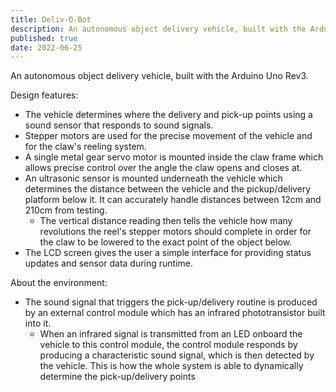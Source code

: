 ```yaml
---
title: Deliv-O-Bot
description: An autonomous object delivery vehicle, built with the Arduino Uno Rev3.
published: true
date: 2022-06-25
---
```



An autonomous object delivery vehicle, built with the Arduino Uno Rev3.

Design features:

-   The vehicle determines where the delivery and pick-up points using a sound sensor that responds to sound signals.
-   Stepper motors are used for the precise movement of the vehicle and for the claw's reeling system.
-   A single metal gear servo motor is mounted inside the claw frame which allows precise control over the angle the claw opens and closes at.
-   An ultrasonic sensor is mounted underneath the vehicle which determines the distance between the vehicle and the pickup/delivery platform below it. It can accurately handle distances between 12cm and 210cm from testing.
    -   The vertical distance reading then tells the vehicle how many revolutions the reel's stepper motors should complete in order for the claw to be lowered to the exact point of the object below.
-   The LCD screen gives the user a simple interface for providing status updates and sensor data during runtime.

About the environment:

-   The sound signal that triggers the pick-up/delivery routine is produced by an external control module which has an infrared phototransistor built into it.
    -   When an infrared signal is transmitted from an LED onboard the vehicle to this control module, the control module responds by producing a characteristic sound signal, which is then detected by the vehicle. This is how the whole system is able to dynamically determine the pick-up/delivery points
